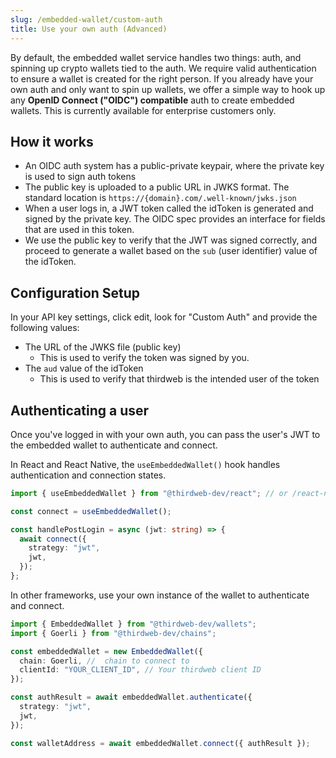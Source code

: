 ```yaml
---
slug: /embedded-wallet/custom-auth
title: Use your own auth (Advanced)
---
```



By default, the embedded wallet service handles two things: auth, and spinning up crypto wallets tied to the auth. We require
valid authentication to ensure a wallet is created for the right person.
If you already have your own auth and only want to spin up wallets, we offer a simple way to hook up any **OpenID Connect ("OIDC") compatible** auth to create embedded wallets.
This is currently available for enterprise customers only.

## How it works

- An OIDC auth system has a public-private keypair, where the private key is used to sign auth tokens
- The public key is uploaded to a public URL in JWKS format. The standard location is `https://{domain}.com/.well-known/jwks.json`
- When a user logs in, a JWT token called the idToken is generated and signed by the private key. The OIDC spec provides an interface for fields that are used in this token.
- We use the public key to verify that the JWT was signed correctly, and proceed to generate a wallet based on the `sub` (user identifier) value of the idToken.

## Configuration Setup

In your API key settings, click edit, look for "Custom Auth" and provide the following values:

- The URL of the JWKS file (public key)
  - This is used to verify the token was signed by you.
- The `aud` value of the idToken
  - This is used to verify that thirdweb is the intended user of the token

## Authenticating a user

Once you've logged in with your own auth, you can pass the user's JWT to the embedded wallet to authenticate and connect.

<Tabs>
<TabItem value="react" label="React & React Native">

In React and React Native, the `useEmbeddedWallet()` hook handles authentication and connection states.

```typescript
import { useEmbeddedWallet } from "@thirdweb-dev/react"; // or /react-native

const connect = useEmbeddedWallet();

const handlePostLogin = async (jwt: string) => {
  await connect({
    strategy: "jwt",
    jwt,
  });
};
```

</TabItem>

<TabItem value="typescript" label="Other Frameworks">

In other frameworks, use your own instance of the wallet to authenticate and connect.

```typescript
import { EmbeddedWallet } from "@thirdweb-dev/wallets";
import { Goerli } from "@thirdweb-dev/chains";

const embeddedWallet = new EmbeddedWallet({
  chain: Goerli, //  chain to connect to
  clientId: "YOUR_CLIENT_ID", // Your thirdweb client ID
});

const authResult = await embeddedWallet.authenticate({
  strategy: "jwt",
  jwt,
});

const walletAddress = await embeddedWallet.connect({ authResult });
```

</TabItem>
</Tabs>
